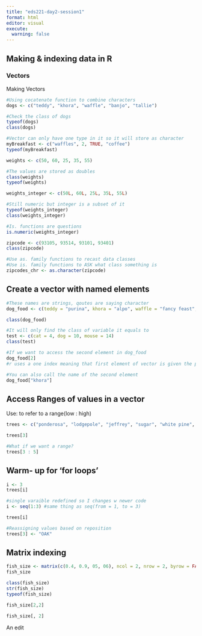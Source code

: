 ```yaml
---
title: "eds221-day2-session1"
format: html
editor: visual
execute: 
  warning: false 
---
```


## Making & indexing data in R

### Vectors

Making Vectors

```r
#Using cocatenate function to combine characters
dogs <- c("teddy", "khora", "waffle", "banjo", "tallie")

#Check the class of dogs 
typeof(dogs)
class(dogs)

```

```r
#Vector can only have one type in it so it will store as character 
myBreakfast <- c("waffles", 2, TRUE, "coffee")
typeof(myBreakfast)
```

```r
weights <- c(50, 60, 25, 35, 55)

#The values are stored as doubles
class(weights)
typeof(weights)
```

```r
weights_integer <- c(50L, 60L, 25L, 35L, 55L)

#Still numeric but integer is a subset of it 
typeof(weights_integer)
class(weights_integer)
```

```r
#Is. functions are questions 
is.numeric(weights_integer)
```

```r
zipcode <- c(93105, 93514, 93101, 93401)
class(zipcode)

#Use as. family functions to recast data classes
#Use is. family functions to ASK what class something is
zipcodes_chr <- as.character(zipcode)

```

## Create a vector with named elements

```r
#These names are strings, qoutes are saying character
dog_food <- c(teddy = "purina", khora = "alpo", waffle = "fancy feast",  banjo = "blue diamonds", tallie = "farmers dog")

class(dog_food)

#It will only find the class of variable it equals to 
test <- c(cat = 4, dog = 10, mouse = 14)
class(test)
```

```r
#If we want to access the second element in dog_food 
dog_food[2]
#r uses a one index meaning that first element of vector is given the position value of 1, so to call alpo we use 2. (python and java use 0 indexing)

#You can also call the name of the second element
dog_food["khora"]
```

## Access Ranges of values in a vector

Use: to refer to a range(low : high)

```r
trees <- c("ponderosa", "lodgepole", "jeffrey", "sugar", "white pine", "bristlecone")

trees[3]

#What if we want a range?
trees[3 : 5]
```

## Warm- up for 'for loops'

```r
i <- 3
trees[i]
```

```r
#single varaible redefined so I changes w newer code
i <- seq(1:3) #same thing as seq(from = 1, to = 3)

trees[i]
```

```r
#Reassigning values based on reposition
trees[3] <- "OAK"
```

## Matrix indexing

```r
fish_size <- matrix(c(0.4, 0.9, 05, 06), ncol = 2, nrow = 2, byrow = FALSE)
fish_size

class(fish_size)
str(fish_size)
typeof(fish_size)

fish_size[2,2]

fish_size[, 2]
```

An edit
